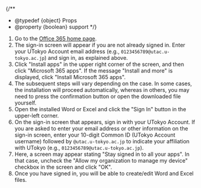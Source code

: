 
{/**
  * @typedef {object} Props
  * @property {boolean} support
  */}

1. Go to the [Office 365 home page](https://portal.office.com/).
2. The sign-in screen will appear if you are not already signed in. Enter your UTokyo Account email address (e.g., `0123456789@utac.u-tokyo.ac.jp`) and sign in, as explained above.
3. Click "Install apps" in the upper right corner of the screen, and then click "Microsoft 365 apps". If the message "Install and more" is displayed, click "Install Microsoft 365 apps".
4. The subsequent steps will vary depending on the case. In some cases, the installation will proceed automatically, whereas in others, you may need to press the confirmation button or open the downloaded file yourself.
5. Open the installed Word or Excel and click the "Sign In" button in the upper-left corner.
6. On the sign-in screen that appears, sign in with your UTokyo Account. If you are asked to enter your email address or other information on the sign-in screen, enter your 10-digit Common ID (UTokyo Account username) followed by `@utac.u-tokyo.ac.jp` to indicate your affiliation with UTokyo (e.g., `0123456789@utac.u-tokyo.ac.jp`).
7. Here, a screen may appear stating "Stay signed in to all your apps". In that case, uncheck the "Allow my organization to manage my device" checkbox in the screen and click "OK".
8. Once you have signed in, you will be able to create/edit Word and Excel files.

<Support lang="en" show={props.support} />
